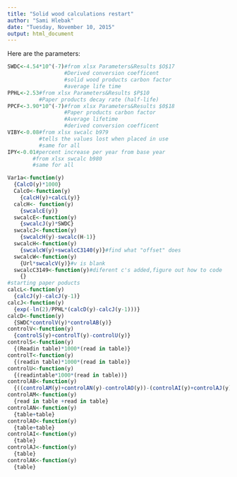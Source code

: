 ```yaml
---
title: "Solid wood calculations restart"
author: "Sami Hlebak"
date: "Tuesday, November 10, 2015"
output: html_document
---
```


Here are the parameters:
```r
SWDC<-4.54*10^(-7)#from xlsx Parameters&Results $O$17
                  #Derived conversion coefficent
                  #solid wood products carbon factor
                  #average life time
PPHL<-2.53#from xlsx Parameters&Results $P$10
          #Paper products decay rate (half-life)
PPCF<-3.90*10^(-7)#from xlsx Parameters&Results $0$18
                  #Paper products carbon factor
                  #Average lifetime
                  #derived conversion coefficent
VIBY<-0.08#from xlsx swcalc b979
          #tells the values lost when placed in use
          #same for all
IPY<-0.01#percent increase per year from base year
        #from xlsx swcalc b980
        #same for all

```


```r
Var1a<-function(y)
  {CalcO(y)*1000}
  CalcO<-function(y)
    {calcH(y)+calcL(y)}
  calcH<- function(y)
    {swcalcE(y)}
  swcalcE<-function(y)
    {swcalcJ(y)*SWDC}
  swcalcJ<-function(y)
    {swcalcH(y)-swcalc(H-1)}
  swcalcH<-function(y)
    {swcalcW(y)+swcalcC3140(y)}#find what "offset" does
  swcalcW<-function(y)
    {Url*swcalcV(y)}#v is blank
  swcalcC3149<-function(y)#diferent c's added,figure out how to code
    {}
#starting paper poducts
calcL<-function(y)
  {calcJ(y)-calcJ(y-1)}
calcJ<-function(y)
  {exp(-ln(2)/PPHL*(calcD(y)-calcJ(y-1)))}
calcD<-function(y)
  {SWDC*controlV(y)*controlAB(y)}
controlV<-function(y)
  {controlS(y)+controlT(y)-controlU(y)}
controlS<-function(y)
  {(Readin table)*1000*(read in table)}
controlT<-function(y)
  {(readin table)*1000*(read in table)}
controlU<-function(y)
  {(readintable*1000*(read in table))}
controlAB<-function(y)
  {((controlAM(y)+controlAN(y)-controlAO(y))-(controlAI(y)+controlAJ(y)-controlAK(y)))/(controlAM(y)+controlAN(y)-controlAO(y))}
controlAM<-function(y)
  {read in table +read in table}
controlAN<-function(y)
  {table+table}
controlAO<-function(y)
  {table+table}
controlAI<-function(y)
  {table}
controlAJ<-function(y)
  {table}
controlAK<-function(y)
  {table}
  
```

```r

```













